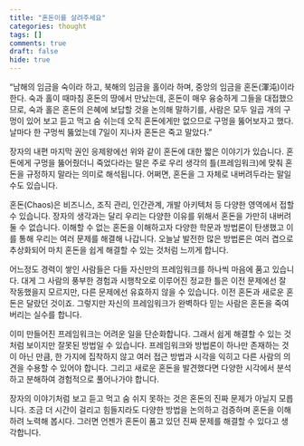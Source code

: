 ```yaml
---
title: "혼돈이를 살려주세요"
categories: thought
tags: []
comments: true
draft: false
hide: true
---
```


“남해의 임금을 숙이라 하고, 북해의 임금을 홀이라 하며, 중앙의 임금을 혼돈(渾沌)이라 한다. 숙과 홀이 때마침 혼돈의 땅에서 만났는데, 혼돈이 매우 융숭하게 그들을 대접했으므로, 숙과 홀은 혼돈의 은혜에 보답할 것을 논의해 말하기를, 사람은 모두 일곱 개의 구멍이 있어 보고 듣고 먹고 숨 쉬는데 오직 혼돈에게만 없으므로 구멍을 뚫어보자고 했다. 날마다 한 구멍씩 뚫었는데 7일이 지나자 혼돈은 죽고 말았다.”

장자의 내편 마지막 권인 응제왕에선 위와 같이 혼돈에 대한 짧은 이야기가 있습니다. 혼돈에게 구멍을 뚫어줬더니 죽었다라는 말은 주로 우리 생각의 틀(프레임워크)에 맞춰 혼돈을 규정하지 말라는 의미로 해석됩니다. 어쩌면, 혼돈을 그 자체로 내버려두라는 말일 수도 있습니다.

혼돈(Chaos)은 비즈니스, 조직 관리, 인간관계, 개발 아키텍처 등 다양한 영역에서 접할 수 있습니다. 장자의 생각과는 달리 우리는 다양한 이유를 위해서 혼돈을 가만히 내버려둘 수 없습니다. 이해할 수 없는 혼돈을 이해하고자 다양한 학문과 방법론이 탄생했고 이를 통해 우리는 여러 문제를 해결해 나갑니다. 오늘날 발전한 많은 방법론은 여러 겹으로 추상화되어 마치 혼돈을 쉽게 해결할 수 있는 것처럼 느끼게 합니다. 

어느정도 경력이 쌓인 사람들은 다들 자신만의 프레임워크를 하나씩 마음에 품고 있습니다. 대게 그 사람의 풍부한 경험과 시행착오로 이루어진 정교한 틀은 이전 문제에선 잘 작동했을지 모르지만, 다른 문제에선 유효하지 않을 수 있습니다. 이전 혼돈과 새로운 혼돈은 달랐던 것이죠. 그렇지만 자신의 프레임워크가 완벽하다 믿는 사람은 혼돈을 죽여버리는 실수를 합니다.

이미 만들어진 프레임워크는 어려운 일을 단순화합니다. 그래서 쉽게 해결할 수 있는 것처럼 보이지만 잘못된 방법일 수 있습니다. 프레임워크와 방법론이 하나만 존재하는 것이 아닌 만큼, 한 가지에 집착하지 않고 여러 접근 방법과 시각을 익히고 다른 사람의 의견을 수용할 수 있어야 합니다. 그리고 새로운 혼돈을 발견했다면 다양한 시각에서 분석하고 분해하여 경험적으로 풀어나가야 합니다.

장자의 이야기처럼 보고 듣고 먹고 숨 쉬지 못하는 것은 혼돈의 진짜 문제가 아닐지 모릅니다. 조금 더 시간이 걸리고 힘들지라도 다양한 방법을 논의하고 검증하며 혼돈을 이해하려 노력해 봅시다. 그러면 언젠가 혼돈이 품고 있던 진짜 문제를 해결할 수 있다고 생각합니다.
